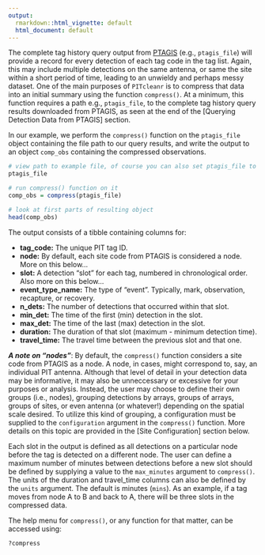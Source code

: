 ```yaml
---
output:
  rmarkdown::html_vignette: default
  html_document: default
---
```


The complete tag history query output from [PTAGIS](https://ptagis.org/) (e.g., `ptagis_file`) will provide a record for every detection of each tag code in the tag list. Again, this may include multiple detections on the same antenna, or same the site within a short period of time, leading to an unwieldy and perhaps messy dataset. One of the main purposes of `PITcleanr` is to compress that data into an initial summary using the function `compress()`. At a minimum, this function requires a path e.g., `ptagis_file`, to the complete tag history query results downloaded from PTAGIS, as seen at the end of the [Querying Detection Data from PTAGIS] section. 

In our example, we perform the `compress()` function on the `ptagis_file` object containing the file path to our query results, and write the output to an object `comp_obs` containing the compressed observations.

```r
# view path to example file, of course you can also set ptagis_file to your own PTAGIS query results
ptagis_file

# run compress() function on it
comp_obs = compress(ptagis_file)

# look at first parts of resulting object
head(comp_obs)

```

The output consists of a tibble containing columns for:

* **tag_code:** The unique PIT tag ID.
* **node:** By default, each site code from PTAGIS is considered a node. More on this below... 
* **slot:** A detection "slot" for each tag, numbered in chronological order. Also more on this below... 
* **event_type_name:** The type of "event". Typically, mark, observation, recapture, or recovery.
* **n_dets:** The number of detections that occurred within that slot.
* **min_det:** The time of the first (min) detection in the slot.
* **max_det:** The time of the last (max) detection in the slot.
* **duration:** The duration of that slot (maximum - minimum detection time). 
* **travel_time:** The travel time between the previous slot and that one. 

***A note on "nodes"***: By default, the `compress()` function considers a site code from PTAGIS as a node. A node, in cases, might correspond to, say, an individual PIT antenna. Although that level of detail in your detection data may be informative, it may also be unneccessary or excessive for your purposes or analysis. Instead, the user may choose to define their own groups (i.e., nodes), grouping detections by arrays, groups of arrays, groups of sites, or even antenna (or whatever!) depending on the spatial scale desired. To utilize this kind of grouping, a configuration must be supplied to the `configuration` argument in the `compress()` function. More details on this topic are provided in the [Site Configuration] section below.

Each slot in the output is defined as all detections on a particular node before the tag is detected on a different node. The user can define a maximum number of minutes between detections before a new slot should be defined by supplying a value to the `max_minutes` argument to `compress()`. The units of the duration and travel_time columns can also be defined by the `units` argument. The default is minutes (`mins`). As an example, if a tag moves from node A to B and back to A, there will be three slots in the compressed data.

The help menu for `compress()`, or any function for that matter, can be accessed using:
```r
?compress

```
